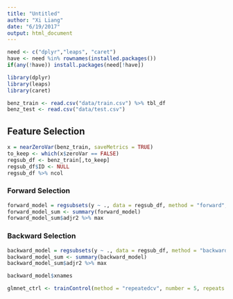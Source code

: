 ```yaml
---
title: "Untitled"
author: "Xi Liang"
date: "6/19/2017"
output: html_document
---
```


```r
need <- c("dplyr","leaps", "caret")
have <- need %in% rownames(installed.packages())
if(any(!have)) install.packages(need[!have])
```

```r
library(dplyr)
library(leaps)
library(caret)
```

```r
benz_train <- read.csv("data/train.csv") %>% tbl_df
benz_test <- read.csv("data/test.csv")
```


## Feature Selection
```r
x = nearZeroVar(benz_train, saveMetrics = TRUE)
to_keep <- which(x$zeroVar == FALSE)
regsub_df <- benz_train[,to_keep]
regsub_df$ID <- NULL
regsub_df %>% ncol
```

### Forward Selection
```r
forward_model = regsubsets(y ~ ., data = regsub_df, method = "forward",  nvmax = NULL)
forward_model_sum <- summary(forward_model)
forward_model_sum$adjr2 %>% max
```

### Backward Selection
```r
backward_model = regsubsets(y ~ ., data = regsub_df, method = "backward",  nvmax = NULL)
backward_model_sum <- summary(backward_model)
backward_model_sum$adjr2 %>% max
```

```r
backward_model$xnames
```


```r
glmnet_ctrl <- trainControl(method = "repeatedcv", number = 5, repeats = 5, verboseIter = TRUE)
```